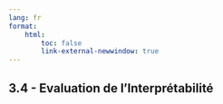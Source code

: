 ```yaml
---
lang: fr
format:
    html:
        toc: false
        link-external-newwindow: true
---
```


## 3.4 - Evaluation de l'Interprétabilité


[^Doshi2017]: Doshi-Velez, Finale, and Been Kim. "Towards a rigorous science of interpretable machine learning," no. Ml: 1–13. http://arxiv.org/abs/1702.08608 (2017).